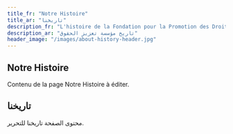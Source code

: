 ```yaml
---
title_fr: "Notre Histoire"
title_ar: "تاريخنا"
description_fr: "L'histoire de la Fondation pour la Promotion des Droits"
description_ar: "تاريخ مؤسسة تعزيز الحقوق"
header_image: "/images/about-history-header.jpg"
---
```


## Notre Histoire

Contenu de la page Notre Histoire à éditer.

## تاريخنا

محتوى الصفحة تاريخنا للتحرير.
